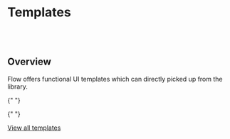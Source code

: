 # Templates

<br />

<br />

## Overview

<f-divider />

<p>
  Flow offers functional UI templates which can directly picked up from the library.

{" "}
<br />

{" "}
<br />

  <a href="https://flow.cldcvr.com/templates/index.html" target="blank">
    View all templates
  </a>
</p>

